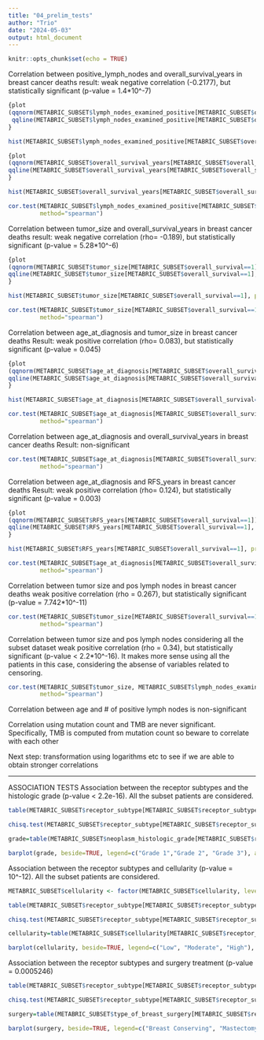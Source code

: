 ```yaml
---
title: "04_prelim_tests"
author: "Trio"
date: "2024-05-03"
output: html_document
---
```


```r
knitr::opts_chunk$set(echo = TRUE)
```

Correlation between positive_lymph_nodes and overall_survival_years in breast cancer deaths
result: weak negative correlation (-0.2177), but statistically significant (p-value = 1.4*10^-7)

```r
{plot
(qqnorm(METABRIC_SUBSET$lymph_nodes_examined_positive[METABRIC_SUBSET$overall_survival==1]))
 qqline(METABRIC_SUBSET$lymph_nodes_examined_positive[METABRIC_SUBSET$overall_survival==1], col="red")
}

hist(METABRIC_SUBSET$lymph_nodes_examined_positive[METABRIC_SUBSET$overall_survival==1], prob=TRUE, main="Hystogram of Pos Lymph Nodes")

{plot
(qqnorm(METABRIC_SUBSET$overall_survival_years[METABRIC_SUBSET$overall_survival==1]))
qqline(METABRIC_SUBSET$overall_survival_years[METABRIC_SUBSET$overall_survival==1], col="red")
}

hist(METABRIC_SUBSET$overall_survival_years[METABRIC_SUBSET$overall_survival==1], prob=TRUE, main="Hystogram of OS")

cor.test(METABRIC_SUBSET$lymph_nodes_examined_positive[METABRIC_SUBSET$overall_survival==1], METABRIC_SUBSET$overall_survival_years[METABRIC_SUBSET$overall_survival==1], 
         method="spearman")
```
Correlation between tumor_size and overall_survival_years in breast cancer deaths
result: weak negative correlation (rho= -0.189), but statistically significant (p-value = 5.28*10^-6)

```r
{plot
(qqnorm(METABRIC_SUBSET$tumor_size[METABRIC_SUBSET$overall_survival==1]))
qqline(METABRIC_SUBSET$tumor_size[METABRIC_SUBSET$overall_survival==1], col="red")
}

hist(METABRIC_SUBSET$tumor_size[METABRIC_SUBSET$overall_survival==1], prob=TRUE, main="Hystogram of Tumor size")

cor.test(METABRIC_SUBSET$tumor_size[METABRIC_SUBSET$overall_survival==1], METABRIC_SUBSET$overall_survival_years[METABRIC_SUBSET$overall_survival==1], 
         method="spearman")

```
Correlation between age_at_diagnosis and tumor_size in breast cancer deaths
Result: weak positive correlation (rho= 0.083), but statistically significant (p-value = 0.045)

```r
{plot
(qqnorm(METABRIC_SUBSET$age_at_diagnosis[METABRIC_SUBSET$overall_survival==1]))
qqline(METABRIC_SUBSET$age_at_diagnosis[METABRIC_SUBSET$overall_survival==1], col="red")
}

hist(METABRIC_SUBSET$age_at_diagnosis[METABRIC_SUBSET$overall_survival==1], prob="TRUE", main="Hystogram of Age at diagnosis")

cor.test(METABRIC_SUBSET$age_at_diagnosis[METABRIC_SUBSET$overall_survival==1], METABRIC_SUBSET$tumor_size[METABRIC_SUBSET$overall_survival==1], 
         method="spearman")

```
Correlation between age_at_diagnosis and overall_survival_years in breast cancer deaths
Result: non-significant

```r
cor.test(METABRIC_SUBSET$age_at_diagnosis[METABRIC_SUBSET$overall_survival==1], METABRIC_SUBSET$overall_survival_years[METABRIC_SUBSET$overall_survival==1], 
         method="spearman")

```
Correlation between age_at_diagnosis and RFS_years in breast cancer deaths
Result: weak positive correlation (rho= 0.124), but statistically significant (p-value = 0.003)

```r
{plot
(qqnorm(METABRIC_SUBSET$RFS_years[METABRIC_SUBSET$overall_survival==1]))
qqline(METABRIC_SUBSET$RFS_years[METABRIC_SUBSET$overall_survival==1], col="red")
}

hist(METABRIC_SUBSET$RFS_years[METABRIC_SUBSET$overall_survival==1], prob="TRUE", main="Hystogram of RFS years")

cor.test(METABRIC_SUBSET$age_at_diagnosis[METABRIC_SUBSET$overall_survival==1], METABRIC_SUBSET$RFS_years[METABRIC_SUBSET$overall_survival==1], 
         method="spearman")
```
Correlation between tumor size and pos lymph nodes in breast cancer deaths 
weak positive correlation (rho = 0.267), but statistically significant (p-value = 7.742*10^-11)

```r
cor.test(METABRIC_SUBSET$tumor_size[METABRIC_SUBSET$overall_survival==1], METABRIC_SUBSET$lymph_nodes_examined_positive[METABRIC_SUBSET$overall_survival==1], 
         method="spearman")
```

Correlation between tumor size and pos lymph nodes considering all the subset dataset
weak positive correlation (rho = 0.34), but statistically significant (p-value < 2.2*10^-16).
It makes more sense using all the patients in this case, considering the absense of variables related to censoring.

```r
cor.test(METABRIC_SUBSET$tumor_size, METABRIC_SUBSET$lymph_nodes_examined_positive, 
         method="spearman")
```
Correlation between age and # of positive lymph nodes is non-significant

Correlation using mutation count and TMB are never significant. Specifically, 
TMB is computed from mutation count so beware to correlate with each other

Next step: transformation using logarithms etc to see if we are able to obtain stronger correlations

---------------------------------------------------------------------------------------

ASSOCIATION TESTS
Association between the receptor subtypes and the histologic grade (p-value < 2.2e-16). All the subset patients are considered.

```r
table(METABRIC_SUBSET$receptor_subtype[METABRIC_SUBSET$receptor_subtype!="NC"], METABRIC_SUBSET$neoplasm_histologic_grade[METABRIC_SUBSET$receptor_subtype!="NC"])

chisq.test(METABRIC_SUBSET$receptor_subtype[METABRIC_SUBSET$receptor_subtype!="NC"], METABRIC_SUBSET$neoplasm_histologic_grade[METABRIC_SUBSET$receptor_subtype!="NC"], correct=FALSE)

grade=table(METABRIC_SUBSET$neoplasm_histologic_grade[METABRIC_SUBSET$receptor_subtype!="NC"], METABRIC_SUBSET$receptor_subtype[METABRIC_SUBSET$receptor_subtype!="NC"])

barplot(grade, beside=TRUE, legend=c("Grade 1","Grade 2", "Grade 3"), args.legend=list(x="topleft"), main="Neoplasm Histologic Grade")
```
Association between the receptor subtypes and cellularity (p-value = 10^-12). All the subset patients are considered.

```r
METABRIC_SUBSET$cellularity <- factor(METABRIC_SUBSET$cellularity, level=c("Low", "Moderate", "High"))

table(METABRIC_SUBSET$receptor_subtype[METABRIC_SUBSET$receptor_subtype!="NC"], METABRIC_SUBSET$cellularity[METABRIC_SUBSET$receptor_subtype!="NC"])

chisq.test(METABRIC_SUBSET$receptor_subtype[METABRIC_SUBSET$receptor_subtype!="NC"], METABRIC_SUBSET$cellularity[METABRIC_SUBSET$receptor_subtype!="NC"], correct=FALSE)

cellularity=table(METABRIC_SUBSET$cellularity[METABRIC_SUBSET$receptor_subtype!="NC"], METABRIC_SUBSET$receptor_subtype[METABRIC_SUBSET$receptor_subtype!="NC"])

barplot(cellularity, beside=TRUE, legend=c("Low", "Moderate", "High"), args.legend=list(x="topleft"), main="Cellularity")


```
Association between the receptor subtypes and surgery treatment (p-value = 0.0005246)

```r
table(METABRIC_SUBSET$receptor_subtype[METABRIC_SUBSET$receptor_subtype!="NC" & METABRIC_SUBSET$type_of_breast_surgery!=""], METABRIC_SUBSET$type_of_breast_surgery[METABRIC_SUBSET$receptor_subtype!="NC" & METABRIC_SUBSET$type_of_breast_surgery!=""])

chisq.test(METABRIC_SUBSET$receptor_subtype[METABRIC_SUBSET$receptor_subtype!="NC" & METABRIC_SUBSET$type_of_breast_surgery!=""], METABRIC_SUBSET$type_of_breast_surgery[METABRIC_SUBSET$receptor_subtype!="NC" & METABRIC_SUBSET$type_of_breast_surgery!=""], correct=FALSE)

surgery=table(METABRIC_SUBSET$type_of_breast_surgery[METABRIC_SUBSET$receptor_subtype!="NC" & METABRIC_SUBSET$type_of_breast_surgery!=""], METABRIC_SUBSET$receptor_subtype[METABRIC_SUBSET$receptor_subtype!="NC" & METABRIC_SUBSET$type_of_breast_surgery!=""])

barplot(surgery, beside=TRUE, legend=c("Breast Conserving", "Mastectomy"), args.legend=list(x="topleft"), main="Surgery Treatment")
```


